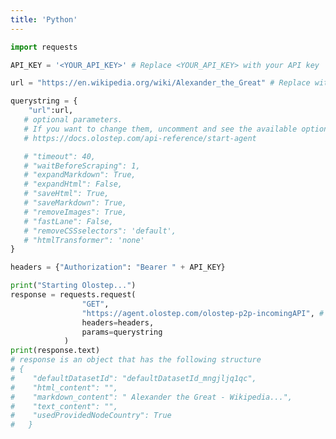 ```yaml
---
title: 'Python'
---
```



```python
import requests

API_KEY = '<YOUR_API_KEY>' # Replace <YOUR_API_KEY> with your API key

url = "https://en.wikipedia.org/wiki/Alexander_the_Great" # Replace with the URL you want to scrape

querystring = {
    "url":url,
   # optional parameters.
   # If you want to change them, uncomment and see the available options at:
   # https://docs.olostep.com/api-reference/start-agent

   # "timeout": 40,
   # "waitBeforeScraping": 1,
   # "expandMarkdown": True,
   # "expandHtml": False,
   # "saveHtml": True,
   # "saveMarkdown": True,
   # "removeImages": True,
   # "fastLane": False,
   # "removeCSSselectors": 'default',
   # "htmlTransformer": 'none'
}

headers = {"Authorization": "Bearer " + API_KEY}

print("Starting Olostep...")
response = requests.request(
                "GET",
                "https://agent.olostep.com/olostep-p2p-incomingAPI", # API endpoint
                headers=headers,
                params=querystring
            )
print(response.text)
# response is an object that has the following structure
# {
#    "defaultDatasetId": "defaultDatasetId_mngjljq1qc",
#    "html_content": "",
#    "markdown_content": " Alexander the Great - Wikipedia...",
#    "text_content": "",
#    "usedProvidedNodeCountry": True
#   }
```
